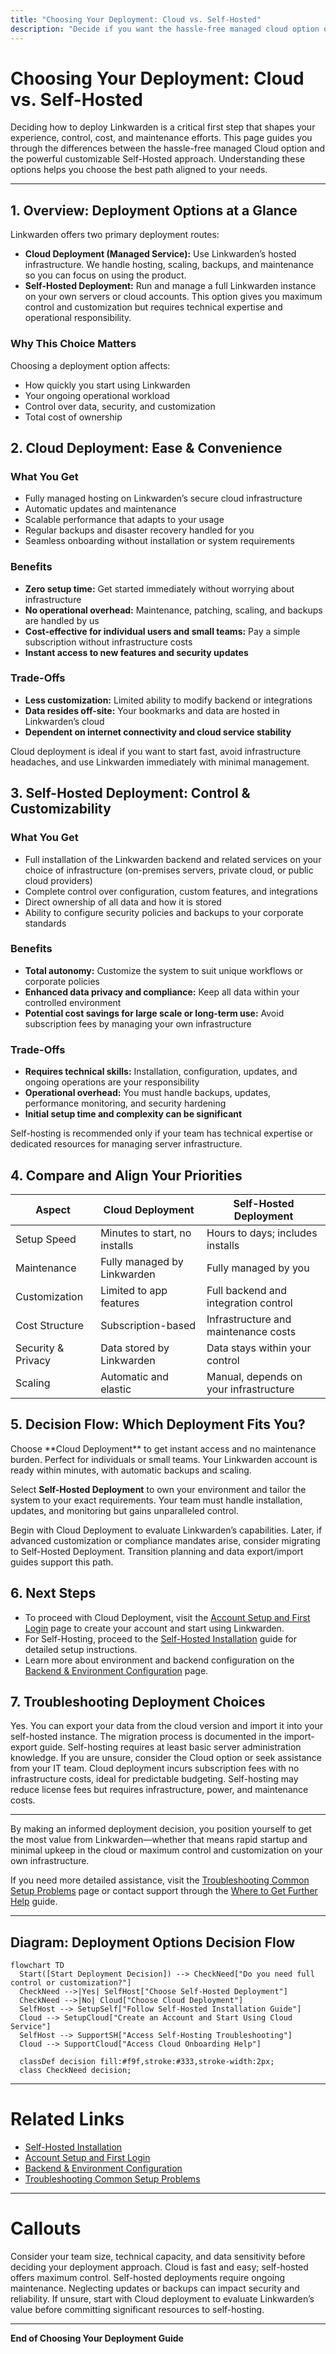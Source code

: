 ```yaml
---
title: "Choosing Your Deployment: Cloud vs. Self-Hosted"
description: "Decide if you want the hassle-free managed cloud option or to control your own Linkwarden instance. Learn about the benefits and trade-offs of each approach—ease, cost, maintenance, and customizability—so you pick the path that best fits your needs."
---
```


# Choosing Your Deployment: Cloud vs. Self-Hosted

Deciding how to deploy Linkwarden is a critical first step that shapes your experience, control, cost, and maintenance efforts. This page guides you through the differences between the hassle-free managed Cloud option and the powerful customizable Self-Hosted approach. Understanding these options helps you choose the best path aligned to your needs.

---

## 1. Overview: Deployment Options at a Glance

Linkwarden offers two primary deployment routes:

- **Cloud Deployment (Managed Service):** Use Linkwarden’s hosted infrastructure. We handle hosting, scaling, backups, and maintenance so you can focus on using the product.
- **Self-Hosted Deployment:** Run and manage a full Linkwarden instance on your own servers or cloud accounts. This option gives you maximum control and customization but requires technical expertise and operational responsibility.

### Why This Choice Matters

Choosing a deployment option affects:

- How quickly you start using Linkwarden
- Your ongoing operational workload
- Control over data, security, and customization
- Total cost of ownership


## 2. Cloud Deployment: Ease & Convenience

### What You Get

- Fully managed hosting on Linkwarden’s secure cloud infrastructure
- Automatic updates and maintenance
- Scalable performance that adapts to your usage
- Regular backups and disaster recovery handled for you
- Seamless onboarding without installation or system requirements

### Benefits

- **Zero setup time:** Get started immediately without worrying about infrastructure
- **No operational overhead:** Maintenance, patching, scaling, and backups are handled by us
- **Cost-effective for individual users and small teams:** Pay a simple subscription without infrastructure costs
- **Instant access to new features and security updates**

### Trade-Offs

- **Less customization:** Limited ability to modify backend or integrations
- **Data resides off-site:** Your bookmarks and data are hosted in Linkwarden’s cloud
- **Dependent on internet connectivity and cloud service stability**

<Tip>
Cloud deployment is ideal if you want to start fast, avoid infrastructure headaches, and use Linkwarden immediately with minimal management.
</Tip>


## 3. Self-Hosted Deployment: Control & Customizability

### What You Get

- Full installation of the Linkwarden backend and related services on your choice of infrastructure (on-premises servers, private cloud, or public cloud providers)
- Complete control over configuration, custom features, and integrations
- Direct ownership of all data and how it is stored
- Ability to configure security policies and backups to your corporate standards

### Benefits

- **Total autonomy:** Customize the system to suit unique workflows or corporate policies
- **Enhanced data privacy and compliance:** Keep all data within your controlled environment
- **Potential cost savings for large scale or long-term use:** Avoid subscription fees by managing your own infrastructure

### Trade-Offs

- **Requires technical skills:** Installation, configuration, updates, and ongoing operations are your responsibility
- **Operational overhead:** You must handle backups, updates, performance monitoring, and security hardening
- **Initial setup time and complexity can be significant**

<Warning>
Self-hosting is recommended only if your team has technical expertise or dedicated resources for managing server infrastructure.
</Warning>


## 4. Compare and Align Your Priorities

| Aspect            | Cloud Deployment                  | Self-Hosted Deployment            |
|-------------------|---------------------------------|----------------------------------|
| Setup Speed       | Minutes to start, no installs     | Hours to days; includes installs  |
| Maintenance       | Fully managed by Linkwarden      | Fully managed by you              |
| Customization     | Limited to app features          | Full backend and integration control|
| Cost Structure    | Subscription-based               | Infrastructure and maintenance costs|
| Security & Privacy| Data stored by Linkwarden        | Data stays within your control    |
| Scaling           | Automatic and elastic            | Manual, depends on your infrastructure|


## 5. Decision Flow: Which Deployment Fits You?

<Steps>
<Step title="You want to start quickly with minimal fuss"> Choose **Cloud Deployment** to get instant access and no maintenance burden. Perfect for individuals or small teams.<Check>
Your Linkwarden account is ready within minutes, with automatic backups and scaling.
</Check>
</Step>

<Step title="You need full control over data, security, or customization"> Select **Self-Hosted Deployment** to own your environment and tailor the system to your exact requirements.<Check>
Your team must handle installation, updates, and monitoring but gains unparalleled control.
</Check>
</Step>

<Step title="You prefer a hybrid approach"> Begin with Cloud Deployment to evaluate Linkwarden’s capabilities. Later, if advanced customization or compliance mandates arise, consider migrating to Self-Hosted Deployment.<Check>
Transition planning and data export/import guides support this path.
</Check>
</Step>
</Steps>


## 6. Next Steps

- To proceed with Cloud Deployment, visit the [Account Setup and First Login](/getting-started/configuration-initial-setup/account-setup-login) page to create your account and start using Linkwarden.
- For Self-Hosting, proceed to the [Self-Hosted Installation](/getting-started/requirements-installation/self-hosted-installation) guide for detailed setup instructions.
- Learn more about environment and backend configuration on the [Backend & Environment Configuration](/getting-started/configuration-initial-setup/environment-configuration) page.


## 7. Troubleshooting Deployment Choices

<AccordionGroup title="Common Questions">
<Accordion title="Can I change from Cloud to Self-Hosted later?">
Yes. You can export your data from the cloud version and import it into your self-hosted instance. The migration process is documented in the import-export guide.
</Accordion>
<Accordion title="What if I have limited technical skills but want to self-host?">
Self-hosting requires at least basic server administration knowledge. If you are unsure, consider the Cloud option or seek assistance from your IT team.
</Accordion>
<Accordion title="Are there cost differences between the two?">
Cloud deployment incurs subscription fees with no infrastructure costs, ideal for predictable budgeting. Self-hosting may reduce license fees but requires infrastructure, power, and maintenance costs.
</Accordion>
</AccordionGroup>


---

By making an informed deployment decision, you position yourself to get the most value from Linkwarden—whether that means rapid startup and minimal upkeep in the cloud or maximum control and customization on your own infrastructure.

If you need more detailed assistance, visit the [Troubleshooting Common Setup Problems](/getting-started/troubleshooting-faq/common-setup-issues) page or contact support through the [Where to Get Further Help](/getting-started/troubleshooting-faq/where-to-get-help) guide.


---

## Diagram: Deployment Options Decision Flow

```mermaid
flowchart TD
  Start([Start Deployment Decision]) --> CheckNeed["Do you need full control or customization?"]
  CheckNeed -->|Yes| SelfHost["Choose Self-Hosted Deployment"]
  CheckNeed -->|No| Cloud["Choose Cloud Deployment"]
  SelfHost --> SetupSelf["Follow Self-Hosted Installation Guide"]
  Cloud --> SetupCloud["Create an Account and Start Using Cloud Service"]
  SelfHost --> SupportSH["Access Self-Hosting Troubleshooting"]
  Cloud --> SupportCloud["Access Cloud Onboarding Help"]

  classDef decision fill:#f9f,stroke:#333,stroke-width:2px;
  class CheckNeed decision;
```


---

# Related Links

- [Self-Hosted Installation](/getting-started/requirements-installation/self-hosted-installation)
- [Account Setup and First Login](/getting-started/configuration-initial-setup/account-setup-login)
- [Backend & Environment Configuration](/getting-started/configuration-initial-setup/environment-configuration)
- [Troubleshooting Common Setup Problems](/getting-started/troubleshooting-faq/common-setup-issues)

---

# Callouts
<Tip>
Consider your team size, technical capacity, and data sensitivity before deciding your deployment approach. Cloud is fast and easy; self-hosted offers maximum control.
</Tip>
<Warning>
Self-hosted deployments require ongoing maintenance. Neglecting updates or backups can impact security and reliability.
</Warning>
<Note>
If unsure, start with Cloud deployment to evaluate Linkwarden’s value before committing significant resources to self-hosting.
</Note>

---

**End of Choosing Your Deployment Guide**
